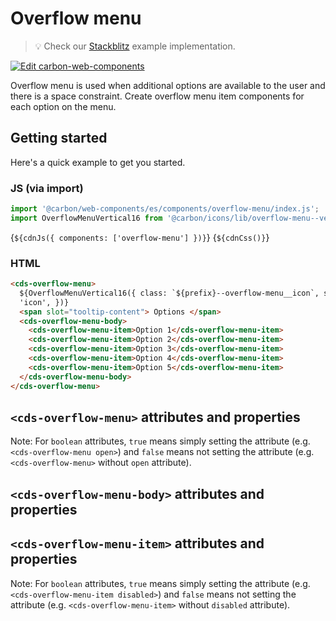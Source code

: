 
<Meta of={OverflowMenuStories} />

# Overflow menu

> 💡 Check our
> [Stackblitz](https://stackblitz.com/github/carbon-design-system/carbon-for-ibm-dotcom/tree/main/packages/web-components/examples/stackblitz/basic/components/overflow-menu)
> example implementation.

[![Edit carbon-web-components](https://developer.stackblitz.com/img/open_in_stackblitz.svg)](https://stackblitz.com/github/carbon-design-system/carbon-for-ibm-dotcom/tree/main/packages/carbon-web-components/examples/stackblitz/basic/components/overflow-menu)

Overflow menu is used when additional options are available to the user and
there is a space constraint. Create overflow menu item components for each
option on the menu.

## Getting started

Here's a quick example to get you started.

### JS (via import)

```javascript
import '@carbon/web-components/es/components/overflow-menu/index.js';
import OverflowMenuVertical16 from '@carbon/icons/lib/overflow-menu--vertical/16';
```

<Markdown>{`${cdnJs({ components: ['overflow-menu'] })}`}</Markdown>
<Markdown>{`${cdnCss()}`}</Markdown>

### HTML

```html
<cds-overflow-menu>
  ${OverflowMenuVertical16({ class: `${prefix}--overflow-menu__icon`, slot:
  'icon', })}
  <span slot="tooltip-content"> Options </span>
  <cds-overflow-menu-body>
    <cds-overflow-menu-item>Option 1</cds-overflow-menu-item>
    <cds-overflow-menu-item>Option 2</cds-overflow-menu-item>
    <cds-overflow-menu-item>Option 3</cds-overflow-menu-item>
    <cds-overflow-menu-item>Option 4</cds-overflow-menu-item>
    <cds-overflow-menu-item>Option 5</cds-overflow-menu-item>
  </cds-overflow-menu-body>
</cds-overflow-menu>
```

## `<cds-overflow-menu>` attributes and properties

Note: For `boolean` attributes, `true` means simply setting the attribute (e.g.
`<cds-overflow-menu open>`) and `false` means not setting the attribute (e.g.
`<cds-overflow-menu>` without `open` attribute).

<ArgsTable of="cds-overflow-menu" />

## `<cds-overflow-menu-body>` attributes and properties

<ArgsTable of="cds-overflow-menu-body" />

## `<cds-overflow-menu-item>` attributes and properties

Note: For `boolean` attributes, `true` means simply setting the attribute (e.g.
`<cds-overflow-menu-item disabled>`) and `false` means not setting the attribute
(e.g. `<cds-overflow-menu-item>` without `disabled` attribute).

<ArgsTable of="cds-overflow-menu-item" />
